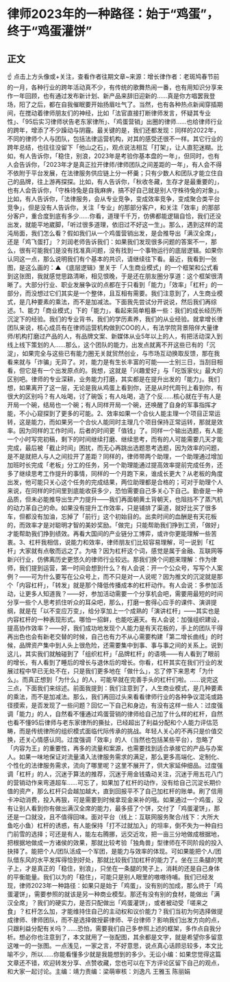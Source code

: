 # 律师2023年的一种路径：始于“鸡蛋”，终于“鸡蛋灌饼”
## 正文
☝ 点击上方头像或+关注，查看作者往期文章~来源：增长律作者：老斑鸠春节前的一月，各种行业的跨年活动真不少，有传统的歌舞热闹一番，也有用知识分享来作一年回顾，也有通过发布新计划、新产品来辞旧迎新的……真是你方唱罢我登场，阳了之后，都在自我催眠要开始扬眉吐气了。当然，也有各种热点新闻穿插期间，在搅动着律师朋友们的神经，比如「法官直接打断律师发言，怀疑其专业性」、「95后实习律师状告老东家律所」、「鸡蛋营销」出圈的律师……也给律师行业的跨年，增添了不少躁动与阴霾。最关键的是，我们还都发现：同样的2022年，不同的律师个人与团队，包括法律运营机构，对其的感受还很不一样。其它行业的跨年总结，也往往没留下「他山之石」，观点说法相互「打架」，让人直犯迷糊。比如，有人告诉你，「稳住，别浪，2023年是考验你基本盘的一年」，但同时，也有人会告诉你，「2023年才是真正拉开律师/律师团队之间差距的一年」，有人会不得不依附于平台发展，在法律服务供应链上分一杯羹；只有少数人和团队才能立住自己的品牌，往上游再探探。比如，有人告诉你，「秋收冬藏，生存才是最重要的」，也有人会告诉你，「守株待兔是自我麻痹，搞不好自己就是别人守株待兔的对象」。比如，有人告诉你，「法律服务，会从专业竞争，变成效率竞争，变成聚合类平台竞争」，但是没有人告诉你，关注「专业」的那部分客户，和关注「效率」的那部分客户，重合度到底有多少……你看，道理千千万，仿佛都能逻辑自恰，我们还没出发，就能平地崴脚，「听过很多道理，依旧过不好这一生」。那么，遇到这样的混沌局面，我们怎么看？假如我们从一个鸡蛋营销出发，是会推导出「满汉全席」，还是「鸡飞蛋打」？刘润老师告诉我们：如果我们发现很多问题的答案不一，那么，很有可能我们是没有找准真问题，没有找到一个事物运行的底层逻辑。如果你认同这一点，那么说明我们有个基本的共识，请继续往下看。最近，我看到一张图，是这么画的：▲ 《底层逻辑》里关于「人生商业模式」的一个框架和公式看到这张图，我就感觉思路清晰，相见恨晚，于是还在朋友圈分享道：这个框架很清晰了。大部分行业、职业发展争议的点都在于只看到「能力」「效率」「杠杆」的一部分，而没想过它们其实是一个整体，且互相有需要。我们注意到了，人生商业模式，是几种要素的乘法，而不是加减法。下面我先尝试分开说说，然后我们再综述。1、能力「商业模式」下的「能力」，看起来简单粗暴一些：我们的成长经历所沉淀下的经验。我们的专业背书，我们的学历素养，我们的从业经验。就拿增长律团队来说，核心成员有在律师运营机构做到COO的人，有法学院背景陪伴大量律师/机构打磨过产品的人，有品牌文案、新媒体从业5年以上的人，有把活动深入到线上线下策划的人……那么，这个团队的能力，出发点就离不开这些已有的「沉淀」，如果完全与这些已有能力圈无关就贸然创业，与市场互动换取反馈，那在我看来就与「诈骗」无异了。对，能力是有生长丰富的可能——士别三日，当刮目相看，但它是有一个出发原点的。我想，这就是「兴趣爱好」与「吃饭家伙」最大的区别吧。律师的专业深耕，业务能力打磨，其实都是在提升出发的「能力」。我们想，如果离开了这一层，无论是我从鸡蛋上看到你，还是从时代周刊上看到你，有很大的区别吗？有人吆喝，讨了碗饭；有人吆喝，造了个反……核心就在于有人是开局一个碗，结局也一个碗；有人同样开局一个碗，还唤醒了自身的军事指挥才能，不小心窥探到了更多的可能。2、效率如果一个合伙人能主理一个项目正常运转，这是能力，而如果另一个合伙人能同时主理几个项目保持正常运转，那就是效率。因为同样的工作时间，后者的时间更「值钱」了。同样一个输出选题，有人能一个小时写完初稿，剩下的时间继续打磨、继续思考，而有的人可能需要几天才能完成，最后被「截止时间」困扰，而无心再跳出选题思考选题，因为效率的问题，是不是就把人与人之间拉开了差距？同样的，律师带两个助理，一个助理通过增加加班时长完成「老板」分工的任务，另一个助理能通过提高效率提前完成任务，还多了继续思考工作提升的事情，同样的一个月跑下来，谁成长更大？从老板的角度出发，他可能只关心这个任务的完成结果，两位助理都是合格的；可对于助理个人来说，在同样的时间里到底能收获多少，恐怕需要自己多关心下自己。勤奋是一种品质，但未必能推导出生产力提升——我们再面朝黄土背朝天，也阻挡不了蒸汽机的动力革自己的命。如果没有提升工作效率，只是铺排了渠道，就好比买了很多车，但都没有加油，忘掉了「前行」这个初始目的。出卖时间的血酬是有天花板的，而效率才是对聪明才智的美妙奖励。「做完」只能帮助我们挣到工资，「做好」才能帮助我们挣到绩效。再看大国间的产业链分工博弈，或许你更能理解一些苦衷。3、杠杆我相信，说能力和效率，律师朋友们比较容易理解，可一说到「杠杆」大家就有点敬而远之了。为啥？因为杠杆这个词，感觉是属于金融、互联网等新兴行业，仿佛离历史更悠久的律师行业较远。那我们换个问题来理解：作为律师，我们提到运营，第一时间会想到什么？有人会说：开一个公众号，写写个人案例？——可为什么要写在公众号上，而不只是对一人说呢？因为推文的沉淀就是那个「内容杠杆」，「转发」就是那个降低传播成本的杠杆动作。有人会说：多参加活动，让更多人知道我？——好，参加活动需要一个分享机会吧，需要用最短的时间分享一些个人思考抓住听众的耳朵吧，那么，打磨一套得心应手的课件、演讲提纲，就是在「以不变应万变」，给分享加上一个成熟的「演讲杠杆」——其实也是内容杠杆的一种表现形式。哪怕一招鲜，也能吃遍天。有人会说：加强组织建设，提高协作效率？——好，我们成功地发现个人能力是有天花板的，手上的团队干得再出色也会有新老交替的时候，自己也有力不从心需要构建「第二增长曲线」的时候，品牌资产集中到人头上很危险，还需要集中到事、事与事之间的关系上。说到这儿，其实我们就触碰到了「组织杠杆」「品牌杠杆」的语境——有人看到了眼前的增长，有人看到了睡后的增长与退休后的增长。你看，杠杆其实在我们行业的发展过程中早已无处不在，只是我们更多地在「做什么」，忘了停下来思考「为什么」。而真正想到「为什么」的人，可能早就在完善手头的杠杆们啦。……说完这三点，下面我们来综述。前面我提到：我们注意到了，人生商业模式，是几种要素的乘法，而不是加减法。那么，我们再回过头来看看律师行业的各种争议混沌或路径摸索，是否发现了一些问题？回忆一下自己和身边，有没有这样一些人：过度强调「能力」的人，自然看不懂通过鸡蛋营销的律师给自己加了什么样的杠杆，自然也看不懂95后律师与老东家律所的撕扯，已经超出了利益分配和个人能力评估范畴，而是传统律所的组织模式面临代际传承的挑战。年轻人关心的不再只是价值交换，还关心情感认同。过度强调「效率」的人（当然也包括某些平台），忽略了「内容为王」的重要性，再多的流量和案源，也需要找到适合承接它的产品与办案人。如果一味地保证对流量涌入法律服务需求的满足，那么更多高端化、定制化、个性化的法律服务需求，流向了哪里呢？这里不展开了，供大家延伸细品。过度强调「杠杆」的人，沉迷于算法的推荐，沉迷于用金钱撬动关注，沉迷于用五花八门的营销动作来弯道超车……可忘了，如果加了杠杆的动作，没有给自己沉淀长期价值的资产，那么杠杆只会越加越大，直到回报平不了自己加杠杆的账单。刷了信用卡冲动消费，投入再狠，可是需要到时候拿现金来补的哦。如果通过一个鸡蛋，没有让别人看到你有做出满汉全席的能力，最多搭了个饼，交付了「鸡蛋灌饼」，那还是一口就没，且不值得回味。面对平台（线上：互联网服务聚合/线下：大所大鱼吃小鱼）杠杆的诱惑，有人能保持「打不过就加入」的坦率，倒不失为一种自扫门前雪的选择；可还是有人，能左右腾挪，远交近攻，把一亩三分地做成根据地，把根据地做成一方诸侯的效果，那就比较考验「独角兽」型律师在不同阶段的投入抉择了。能把个人/团队活成一个军团，是能力与效率的体现。可如果能把个人/团队借东风的水平发挥得恰到好处，那就比较我们加杠杆的能力了。坐在三条腿的凳子上，才是真正的「稳住，别浪」，只坐在一条腿的凳子上，消耗的还是自己身体的平衡能量。我们以为的「稳住」，可能只是别人眼里的嗷嗷待哺。我们已经发现，律师2023年一种路径：如果只是始于「鸡蛋」，没有别的加成，那么终于「鸡蛋灌饼」，需要参照的就该是另一种商业模型。那还有没有别的食材，能做出「满汉全席」？我们的硬实力，是否只配做出「鸡蛋灌饼」，或者被动受「嗟来之食」？杠杆怎么加，才能维持住自己的主动权和议价能力？我们当初为何选择做提成律师、律师团队，而不是选择做授薪律师、平台律师？影响我们出发方向的点，只跟利益分配有关吗？……恐怕，需要我们自己多参照上述的框架，多作点自我分析。想必你也注意到了，本文就用了一张配图，其余都是文字，就是希望你多留意这唯一的一张图。一点浅见，一家之言，不好意思，说点真心话顾忌较多，本文比喻不少，所以……你能看懂多少就是我能想到的多少。无讼小编：如果您觉得这篇文章还不错，欢迎转发分享、点赞收藏，您也可以在下方评论区留下自己的观点，和大家一起讨论。主编：靖力责编：梁萌审核：刘逸凡 王雅玉 陈丽娟
